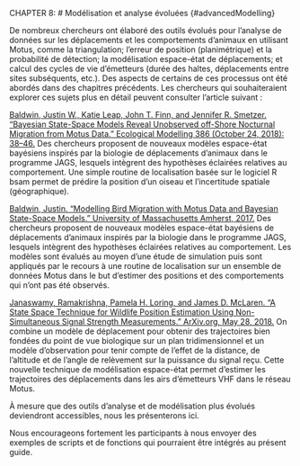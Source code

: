 CHAPTER 8:
# Modélisation et analyse évoluées {#advancedModelling}

De nombreux chercheurs ont élaboré des outils évolués pour l’analyse de données sur les déplacements et les comportements d’animaux en utilisant Motus, comme la triangulation; l’erreur de position (planimétrique) et la probabilité de détection; la modélisation espace-état de déplacements; et calcul des cycles de vie d’émetteurs (durée des haltes, déplacements entre sites subséquents, etc.). Des aspects de certains de ces processus ont été abordés dans des chapitres précédents. Les chercheurs qui souhaiteraient explorer ces sujets plus en détail peuvent consulter l’article suivant :

[Baldwin, Justin W., Katie Leap, John T. Finn, and Jennifer R. Smetzer. “Bayesian State-Space Models Reveal Unobserved off-Shore Nocturnal Migration from Motus Data.” Ecological Modelling 386 (October 24, 2018): 38–46.](https://doi.org/10.1016/j.ecolmodel.2018.08.006)
Des chercheurs proposent de nouveaux modèles espace-état bayésiens inspirés par la biologie de déplacements d’animaux dans le programme JAGS, lesquels intègrent des hypothèses éclairées relatives au comportement. Une simple routine de localisation basée sur le logiciel R bsam permet de prédire la position d’un oiseau et l’incertitude spatiale (géographique).

[Baldwin, Justin. “Modelling Bird Migration with Motus Data and Bayesian State-Space Models.” University of Massachusetts Amherst, 2017.](http://scholarworks.umass.edu/masters_theses_2/565)
Des chercheurs proposent de nouveaux modèles espace-état bayésiens de déplacements d’animaux inspirés par la biologie dans le programme JAGS, lesquels intègrent des hypothèses éclairées relatives au comportement. Les modèles sont évalués au moyen d’une étude de simulation puis sont appliqués par le recours à une routine de localisation sur un ensemble de données Motus dans le but d’estimer des positions et des comportements qui n’ont pas été observés.

[Janaswamy, Ramakrishna, Pamela H. Loring, and James D. McLaren. “A State Space Technique for Wildlife Position Estimation Using Non-Simultaneous Signal Strength Measurements.” ArXiv.org, May 28, 2018.](https://arxiv.org/pdf/1805.11171.pdf)
On combine un modèle de déplacement pour obtenir des trajectoires bien fondées du point de vue biologique sur un plan tridimensionnel et un modèle d’observation pour tenir compte de l’effet de la distance, de l’altitude et de l’angle de relèvement sur la puissance du signal reçu. Cette nouvelle technique de modélisation espace-état permet d’estimer les trajectoires des déplacements dans les airs d’émetteurs VHF dans le réseau Motus.

À mesure que des outils d’analyse et de modélisation plus évolués deviendront accessibles, nous les présenterons ici.

Nous encourageons fortement les participants à nous envoyer des exemples de scripts et de fonctions qui pourraient être intégrés au présent guide.
